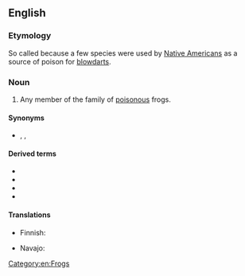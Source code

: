 ==English==

===Etymology===
So called because a few species were used by [[Native American]]s as a source of poison for [[blowdart]]s.

===Noun===
{{wikipedia}}
{{en-noun}}

# Any member of the {{taxlink|Dendrobatidae|family|noshow=1}} family of [[poisonous]] frogs.

====Synonyms====
* {{sense|frog in Dendrobatidae}} {{l|en|poison arrow frog}}, {{vern|dart frog}}, {{vern|poison frog}}

====Derived terms====
* {{vern|green and black poison-dart frog}}
* {{vern|imitator poison-dart frog}}
* {{vern|strawberry poison-dart frog}}
* {{vern|yellow poison-dart}}

====Translations====
{{trans-top|frog of the family Dendrobatidae}}
* Finnish: {{t|fi|nuolimyrkkysammakko}}
{{trans-mid}}
* Navajo: {{t|nv|Shádiʼááhdę́ę́ʼ chʼał kʼaasdáhígíí}}
{{trans-bottom}}

[[Category:en:Frogs]]